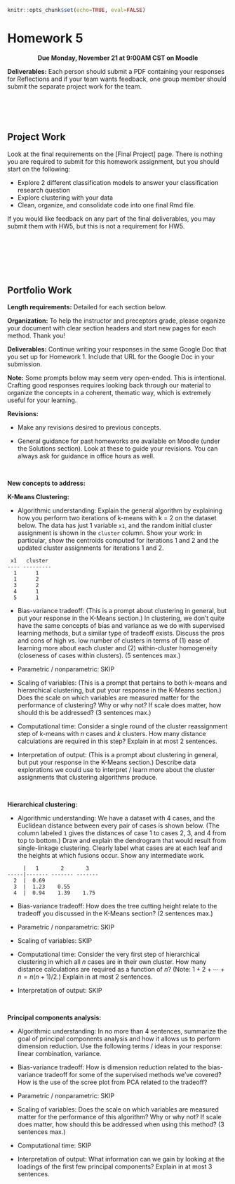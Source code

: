 ```r
knitr::opts_chunk$set(echo=TRUE, eval=FALSE)
```

# Homework 5 {-}

<center>
**Due Monday, November 21 at 9:00AM CST on Moodle**
</center>

**Deliverables:** Each person should submit a PDF containing your responses for Reflections and if your team wants feedback, one group member should submit the separate project work for the team. 



<br><br><br>



## Project Work {-}

Look at the final requirements on the [Final Project] page. There is nothing you are required to submit for this homework assignment, but you should start on the following:

- Explore 2 different classification models to answer your classification research question
- Explore clustering with your data
- Clean, organize, and consolidate code into one final Rmd file.

If you would like feedback on any part of the final deliverables, you may submit them with HW5, but this is not a requirement for HW5.

<br>


<br><br><br>



## Portfolio Work {-}

**Length requirements:** Detailed for each section below.

**Organization:** To help the instructor and preceptors grade, please organize your document with clear section headers and start new pages for each method. Thank you!

**Deliverables:** Continue writing your responses in the same Google Doc that you set up for Homework 1. Include that URL for the Google Doc in your submission.

**Note:** Some prompts below may seem very open-ended. This is intentional. Crafting good responses requires looking back through our material to organize the concepts in a coherent, thematic way, which is extremely useful for your learning.
<br>

**Revisions:**

- Make any revisions desired to previous concepts. 

- General guidance for past homeworks are available on Moodle (under the Solutions section). Look at these to guide your revisions. You can always ask for guidance in office hours as well.

<br>

**New concepts to address:**

**K-Means Clustering:**

- Algorithmic understanding: Explain the general algorithm by explaining how you perform two iterations of k-means with k = 2 on the dataset below. The data has just 1 variable `x1`, and the random initial cluster assignment is shown in the `cluster` column. Show your work: in particular, show the centroids computed for iterations 1 and 2 and the updated cluster assignments for iterations 1 and 2.

```
 x1   cluster
---- ---------
  1      1
  1      2
  3      2
  4      1
  5      1
```

- Bias-variance tradeoff: (This is a prompt about clustering in general, but put your response in the K-Means section.) In clustering, we don't quite have the same concepts of bias and variance as we do with supervised learning methods, but a similar type of tradeoff exists. Discuss the pros and cons of high vs. low number of clusters in terms of (1) ease of learning more about each cluster and (2) within-cluster homogeneity (closeness of cases within clusters). (5 sentences max.)

- Parametric / nonparametric: SKIP

- Scaling of variables: (This is a prompt that pertains to both k-means and hierarchical clustering, but put your response in the K-Means section.) Does the scale on which variables are measured matter for the performance of clustering? Why or why not? If scale does matter, how should this be addressed? (3 sentences max.)

- Computational time: Consider a single round of the cluster reassignment step of k-means with $n$ cases and $k$ clusters. How many distance calculations are required in this step? Explain in at most 2 sentences.

- Interpretation of output: (This is a prompt about clustering in general, but put your response in the K-Means section.) Describe data explorations we could use to interpret / learn more about the cluster assignments that clustering algorithms produce.

<br>

**Hierarchical clustering:**

- Algorithmic understanding: We have a dataset with 4 cases, and the Euclidean distance between every pair of cases is shown below. (The column labeled `1` gives the distances of case 1 to cases 2, 3, and 4 from top to bottom.) Draw and explain the dendrogram that would result from single-linkage clustering. Clearly label what cases are at each leaf and the heights at which fusions occur. Show any intermediate work.

```
     |   1       2       3
-----|------- ------- -------
  2  |  0.69       
  3  |  1.23    0.55 
  4  |  0.94    1.39    1.75
```

- Bias-variance tradeoff: How does the tree cutting height relate to the tradeoff you discussed in the K-Means section? (2 sentences max.)

- Parametric / nonparametric: SKIP

- Scaling of variables: SKIP

- Computational time: Consider the very first step of hierarchical clustering in which all $n$ cases are in their own cluster. How many distance calculations are required as a function of $n$? (Note: $1 + 2 + \cdots + n = n(n+1)/2$.) Explain in at most 2 sentences.

- Interpretation of output: SKIP

<br>

**Principal components analysis:**


- Algorithmic understanding: In no more than 4 sentences, summarize the goal of principal components analysis and how it allows us to perform dimension reduction. Use the following terms / ideas in your response: linear combination, variance.

- Bias-variance tradeoff: How is dimension reduction related to the bias-variance tradeoff for some of the supervised methods we've covered? How is the use of the scree plot from PCA related to the tradeoff?

- Parametric / nonparametric: SKIP

- Scaling of variables: Does the scale on which variables are measured matter for the performance of this algorithm? Why or why not? If scale does matter, how should this be addressed when using this method? (3 sentences max.)

- Computational time: SKIP

- Interpretation of output: What information can we gain by looking at the loadings of the first few principal components? Explain in at most 3 sentences.







